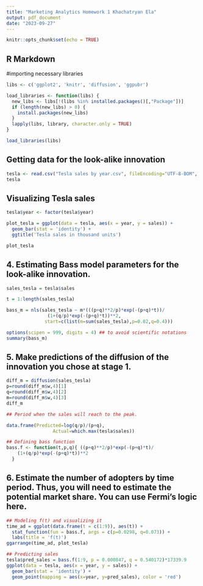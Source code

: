 ```yaml
---
title: "Marketing Analytics Homework 1 Khachatryan Ela"
output: pdf_document
date: "2023-09-27"
---
```


```r
knitr::opts_chunk$set(echo = TRUE)
```

## R Markdown

#importing necessary libraries
```r
libs <- c('ggplot2', 'knitr', 'diffusion', 'ggpubr')

load_libraries <- function(libs) {
  new_libs <- libs[!(libs %in% installed.packages()[,"Package"])]
  if (length(new_libs) > 0) {
    install.packages(new_libs)
  }
  lapply(libs, library, character.only = TRUE)
}

load_libraries(libs)

```



## Getting data for the look-alike innovation
```r
tesla <- read.csv("Tesla sales by year.csv", fileEncoding="UTF-8-BOM", sep = ";")
tesla
```

## Visualizing Tesla sales 

```r
tesla$year <- factor(tesla$year)

plot_tesla = ggplot(data = tesla, aes(x = year, y = sales)) +
  geom_bar(stat = 'identity') +
  ggtitle('Tesla sales in thousand units')

plot_tesla
```

## 4. Estimating Bass model parameters for the look-alike innovation.
```r

sales_tesla = tesla$sales

t = 1:length(sales_tesla)

bass_m = nls(sales_tesla ~ m*(((p+q)**2/p)*exp(-(p+q)*t))/
               (1+(q/p)*exp(-(p+q)*t))**2,
              start=c(list(m=sum(sales_tesla),p=0.02,q=0.4)))

options(scipen = 999, digits = 4) ## to avoid scientific notations
summary(bass_m)
```

## 5. Make predictions of the diffusion of the innovation you chose at stage 1.

```r
diff_m = diffusion(sales_tesla)
p=round(diff_m$w,4)[1]
q=round(diff_m$w,4)[2]
m=round(diff_m$w,4)[3]
diff_m
```

```r
## Period when the sales will reach to the peak.

data.frame(Predicted=log(q/p)/(p+q),
                 Actual=which.max(tesla$sales))
```
``` r
## Defining bass function
bass.f <- function(t,p,q){ ((p+q)**2/p)*exp(-(p+q)*t)/
    (1+(q/p)*exp(-(p+q)*t))**2
  }
```



## 6. Estimate the number of adopters by time period. Thus, you will need to estimate the potential market share. You can use Fermi’s logic here.

```r
## Modeling f(t) and visualizing it
time_ad = ggplot(data.frame(t = c(1:9)), aes(t)) +
  stat_function(fun = bass.f, args = c(p=0.0298, q=0.073)) +
  labs(title = 'f(t)')
ggarrange(time_ad, plot_tesla)

```


```r
## Predicting sales
tesla$pred_sales = bass.f(1:9, p = 0.000847, q = 0.540172)*17339.9
ggplot(data = tesla, aes(x = year, y = sales)) +
  geom_bar(stat = 'identity') +
  geom_point(mapping = aes(x=year, y=pred_sales), color = 'red')
```



